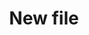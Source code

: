 ---
title: "New file"
description: "Description of your new file."
sidebarTitle: "Gestion des produits"
---